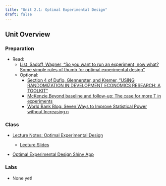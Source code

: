 ```yaml
---
title: "Unit 2.1: Optimal Experimental Design"
draft: false
---
```


## Unit Overview

### Preparation

-   Read:
    -   [List, Sadoff, Wagner, "So you want to run an experiment, now what? Some simple rules of thumb for optimal experimental design"](https://app.perusall.com/courses/hpm-883/so-you-want-to-run-an-experiment-now-what-some-simple-rules-of-thumb-for-optimal-experimental-design)
    -   Optional:
        -   [Section 4 of Duflo, Glennerster, and Kremer, "USING RANDOMIZATION IN DEVELOPMENT ECONOMICS RESEARCH: A TOOLKIT"](https://app.perusall.com/courses/hpm-883/chapter-61-using-randomization-in-development-economics-research-a-toolkit)
        -   [McKenzie,Beyond baseline and follow-up: The case for more T in experiments](https://app.perusall.com/courses/hpm-883/beyond-baseline-and-follow-up-the-case-for-more-t-in-experiments)
        -   [World Bank Blog: Seven Ways to Improve Statistical Power without Increasing n](https://blogs.worldbank.org/en/impactevaluations/seven-ways-improve-statistical-power-your-experiment-without-increasing-n)

### Class

-   [Lecture Notes: Optimal Experimental Design](/unit-2/lec-2-1.qmd)

    -   [Lecture Slides](/unit-2/lec-2-1-slides.qmd)

-   [Optimal Experimental Design Shiny App](/unit-2/shiny-oed-app.qmd)

### Labs

-   None yet!